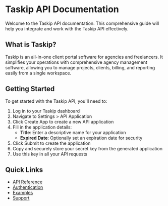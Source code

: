 # Taskip API Documentation
 
Welcome to the Taskip API documentation. This comprehensive guide will help you integrate and work with the Taskip API effectively.

## What is Taskip?

Taskip is an all-in-one client portal software for agencies and freelancers. It simplifies your operations with comprehensive agency management software, allowing you to manage projects, clients, billing, and reporting easily from a single workspace.

## Getting Started

To get started with the Taskip API, you'll need to:

1. Log in to your Taskip dashboard
2. Navigate to Settings > API Application
3. Click Create App to create a new API application
4. Fill in the application details:
   - **Title**: Enter a descriptive name for your application
   - **Expired Date**: Optionally set an expiration date for security
5. Click Submit to create the application
6. Copy and securely store your secret key from the generated application
7. Use this key in all your API requests

## Quick Links

- [API Reference](/api-reference)
- [Authentication](/authentication)
- [Examples](/examples)
- [Support](/support)
